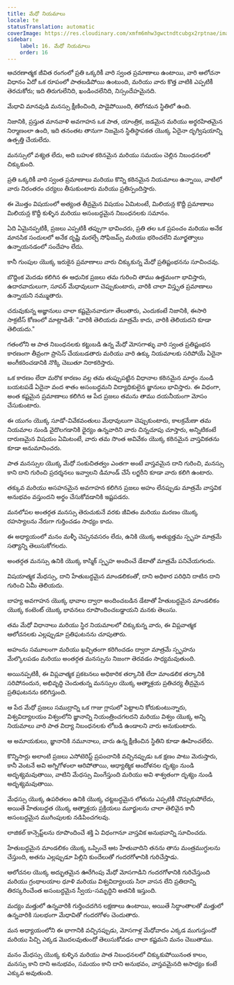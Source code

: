 ```yaml
---
title: మేధో నియమాలు
locale: te
statusTranslation: automatic
coverImage: https://res.cloudinary.com/xmfm6mhw3gwctndtcubgx2rptnae/image/upload/v1741354419/small_cover_la_gran_rebelion_28716e29d2.webp
sidebar:
    label: 16. మేధో నియమాలు
    order: 16
---
```

ఆచరణాత్మక జీవిత రంగంలో ప్రతి ఒక్కరికీ వారి స్వంత ప్రమాణాలు ఉంటాయి, వారి ఆలోచనా విధానం ఏదో ఒక రూపంలో పాతబడిపోయి ఉంటుంది, మరియు వారు కొత్త వాటికి ఎప్పటికీ తెరచుకోరు; ఇది తిరుగులేనిది, ఖండించలేనిది, నిస్సందేహమైనది.

మేధావి మానవుడి మనస్సు క్షీణించింది, పాడైపోయింది, తిరోగమన స్థితిలో ఉంది.

నిజానికి, ప్రస్తుత మానవాళి అవగాహన ఒక పాత, యాంత్రిక, జడమైన మరియు అర్థరహితమైన నిర్మాణంలా ఉంది, ఇది తనంతట తానుగా నిజమైన స్థితిస్థాపకత యొక్క ఏదైనా దృగ్విషయాన్ని ఉత్పత్తి చేయలేదు.

మనస్సులో వశ్యత లేదు, అది బహుళ కఠినమైన మరియు సమయం చెల్లిన నిబంధనలలో చిక్కుకుంది.

ప్రతి ఒక్కరికీ వారి స్వంత ప్రమాణాలు మరియు కొన్ని కఠినమైన నియమాలు ఉన్నాయి, వాటిలో వారు నిరంతరం చర్యలు తీసుకుంటారు మరియు ప్రతిస్పందిస్తారు.

ఈ మొత్తం విషయంలో అత్యంత తీవ్రమైన విషయం ఏమిటంటే, మిలియన్ల కొద్దీ ప్రమాణాలు మిలియన్ల కొద్దీ కుళ్ళిన మరియు అసంబద్ధమైన నిబంధనలకు సమానం.

ఏది ఏమైనప్పటికీ, ప్రజలు ఎప్పటికీ తప్పుగా భావించరు, ప్రతి తల ఒక ప్రపంచం మరియు అనేక మానసిక సందులలో అనేక దృష్టి మరల్చే సోఫిజమ్స్ మరియు భరించలేని మూర్ఖత్వాలు ఉన్నాయనడంలో సందేహం లేదు.

కానీ గుంపుల యొక్క ఇరుకైన ప్రమాణాలు వారు చిక్కుకున్న మేధో ప్రతిష్టంభనను సూచించవు.

బొద్దింక మెదడు కలిగిన ఈ ఆధునిక ప్రజలు తమ గురించి తాము ఉత్తమంగా భావిస్తారు, ఉదారవాదులుగా, సూపర్ మేధావులుగా చెప్పుకుంటారు, వారికి చాలా విస్తృత ప్రమాణాలు ఉన్నాయని నమ్ముతారు.

చదువుకున్న అజ్ఞానులు చాలా కష్టమైనవారుగా తేలుతారు, ఎందుకంటే నిజానికి, ఈసారి సాక్రటీస్ కోణంలో మాట్లాడితే: "వారికి తెలియదు మాత్రమే కాదు, వారికి తెలియదని కూడా తెలియదు."

గతంలోని ఆ పాత నిబంధనలకు కట్టుబడి ఉన్న మేధో మోసగాళ్ళు వారి స్వంత ప్రతిష్టంభన కారణంగా తీవ్రంగా ప్రాసెస్ చేయబడతారు మరియు వారి ఉక్కు నియమాలకు సరిపోయే ఏదైనా అంగీకరించడానికి నొక్కి చెబుతూ నిరాకరిస్తారు.

ఒక కారణం లేదా మరొక కారణం వల్ల తమ తుప్పుపట్టిన విధానాల కఠినమైన మార్గం నుండి బయటపడే ఏదైనా వంద శాతం అసంబద్ధమని విద్యాధికులైన జ్ఞానులు భావిస్తారు. ఈ విధంగా, అంత కష్టమైన ప్రమాణాలు కలిగిన ఆ పేద ప్రజలు తమను తాము దయనీయంగా మోసం చేసుకుంటారు.

ఈ యుగం యొక్క సూడో-వివేకవంతులు మేధావులుగా చెప్పుకుంటారు, కాలక్రమేణా తమ నియమాల నుండి వైదొలగడానికి ధైర్యం ఉన్నవారిని వారు చిన్నచూపు చూస్తారు, అన్నిటికంటే దారుణమైన విషయం ఏమిటంటే, వారు తమ సొంత అవివేకం యొక్క కఠినమైన వాస్తవికతను కూడా అనుమానించరు.

పాత మనస్సుల యొక్క మేధో సంకుచితత్వం ఎంతగా అంటే వాస్తవమైన దాని గురించి, మనస్సు కాని దాని గురించి ప్రదర్శనలు ఇవ్వాలని డిమాండ్ చేసే లగ్జరీని కూడా వారు కలిగి ఉంటారు.

తక్కువ మరియు అసహనమైన అవగాహన కలిగిన ప్రజలు అహం లేనప్పుడు మాత్రమే వాస్తవిక అనుభవం వస్తుందని అర్థం చేసుకోవడానికి ఇష్టపడరు.

మనలోపల అంతర్గత మనస్సు తెరుచుకునే వరకు జీవితం మరియు మరణం యొక్క రహస్యాలను నేరుగా గుర్తించడం సాధ్యం కాదు.

ఈ అధ్యాయంలో మనం మళ్ళీ చెప్పనవసరం లేదు, ఉనికి యొక్క అత్యుత్తమ స్పృహ మాత్రమే సత్యాన్ని తెలుసుకోగలదు.

అంతర్గత మనస్సు ఉనికి యొక్క కాస్మిక్ స్పృహ అందించే డేటాతో మాత్రమే పనిచేయగలదు.

విషయాత్మక మేధస్సు, దాని హేతుబద్ధమైన మాండలికంతో, దాని అధికార పరిధిని దాటిన దాని గురించి ఏమీ తెలియదు.

బాహ్య అవగాహన యొక్క భావాల ద్వారా అందించబడిన డేటాతో హేతుబద్ధమైన మాండలికం యొక్క కంటెంట్ యొక్క భావనలు రూపొందించబడ్డాయని మనకు తెలుసు.

తమ మేధో విధానాలు మరియు స్థిర నియమాలలో చిక్కుకున్న వారు, ఈ విప్లవాత్మక ఆలోచనలకు ఎల్లప్పుడూ ప్రతిఘటనను చూపుతారు.

అహంను సమూలంగా మరియు ఖచ్చితంగా కరిగించడం ద్వారా మాత్రమే స్పృహను మేల్కొలపడం మరియు అంతర్గత మనస్సును నిజంగా తెరవడం సాధ్యమవుతుంది.

అయినప్పటికీ, ఈ విప్లవాత్మక ప్రకటనలు అధికారిక తర్కానికి లేదా మాండలిక తర్కానికి సరిపోనందున, అభివృద్ధి చెందుతున్న మనస్సుల యొక్క ఆత్మాశ్రయ ప్రతిచర్య తీవ్రమైన ప్రతిఘటనను కలిగిస్తుంది.

ఆ పేద మేధో ప్రజలు సముద్రాన్ని ఒక గాజు గ్లాసులో పెట్టాలని కోరుకుంటున్నారు, విశ్వవిద్యాలయం విశ్వంలోని జ్ఞానాన్ని నియంత్రించగలదని మరియు విశ్వం యొక్క అన్ని నియమాలు వారి పాత విద్యా నిబంధనలకు లోబడి ఉండాలని వారు అనుకుంటారు.

ఆ అమాయకులు, జ్ఞానానికి నమూనాలు, వారు ఉన్న క్షీణించిన స్థితిని కూడా ఊహించలేరు.

కొన్నిసార్లు అలాంటి ప్రజలు ఎసోటెరిస్ట్ ప్రపంచానికి వచ్చినప్పుడు ఒక క్షణం పాటు మెరుస్తారు, కానీ వెంటనే అవి అగ్నిగోళంలా ఆరిపోతాయి, ఆధ్యాత్మిక ఆందోళనల దృశ్యం నుండి అదృశ్యమవుతాయి, వాటిని మేధస్సు మింగేస్తుంది మరియు అవి శాశ్వతంగా దృశ్యం నుండి అదృశ్యమవుతాయి.

మేధస్సు యొక్క ఉపరితలం ఉనికి యొక్క చట్టబద్ధమైన లోతును ఎప్పటికీ చొచ్చుకుపోలేదు, అయితే హేతుబద్ధత యొక్క ఆత్మాశ్రయ ప్రక్రియలు మూర్ఖులను చాలా తెలివైన కానీ అసంబద్ధమైన ముగింపులకు నడిపించగలవు.

లాజికల్ కాన్సెప్ట్‌లను రూపొందించే శక్తి ఏ విధంగానూ వాస్తవిక అనుభవాన్ని సూచించదు.

హేతుబద్ధమైన మాండలికం యొక్క ఒప్పించే ఆట హేతువాదిని తనను తాను మంత్రముగ్ధులను చేస్తుంది, అతను ఎల్లప్పుడూ పిల్లిని కుందేలుతో గందరగోళానికి గురిచేస్తాడు.

ఆలోచనల యొక్క అద్భుతమైన ఊరేగింపు మేధో మోసగాడిని గందరగోళానికి గురిచేస్తుంది మరియు గ్రంథాలయాల ధూళి మరియు విశ్వవిద్యాలయ సిరా వాసన లేని ప్రతిదాన్ని తిరస్కరించేంత అసంబద్ధమైన స్వీయ-సమృద్ధిని అతనికి ఇస్తుంది.

మద్యం మత్తులో ఉన్నవారికి గుర్తించదగిన లక్షణాలు ఉంటాయి, అయితే సిద్ధాంతాలతో మత్తులో ఉన్నవారికి సులభంగా మేధావితో గందరగోళం చెందుతారు.

మన అధ్యాయంలోని ఈ భాగానికి వచ్చినప్పుడు, మోసగాళ్ల మేధోవాదం ఎక్కడ ముగుస్తుందో మరియు పిచ్చి ఎక్కడ మొదలవుతుందో తెలుసుకోవడం చాలా కష్టమని మనం చెబుతాము.

మనం మేధస్సు యొక్క కుళ్ళిన మరియు పాత నిబంధనలలో చిక్కుకుపోయినంత కాలం, మనస్సు కాని దాని అనుభవం, సమయం కాని దాని అనుభవం, వాస్తవమైనది అసాధ్యం కంటే ఎక్కువ అవుతుంది.

